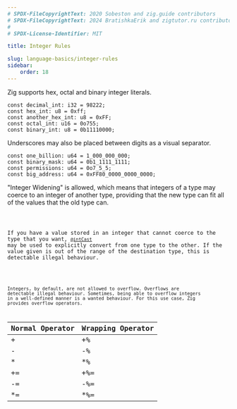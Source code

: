 ```yaml
---
# SPDX-FileCopyrightText: 2020 Sobeston and zig.guide contributors
# SPDX-FileCopyrightText: 2024 BratishkaErik and zigtutor.ru contributors
#
# SPDX-License-Identifier: MIT

title: Integer Rules

slug: language-basics/integer-rules
sidebar:
    order: 18
---
```




Zig supports hex, octal and binary integer literals.

```zig
const decimal_int: i32 = 98222;
const hex_int: u8 = 0xff;
const another_hex_int: u8 = 0xFF;
const octal_int: u16 = 0o755;
const binary_int: u8 = 0b11110000;
```

Underscores may also be placed between digits as a visual separator.

```zig
const one_billion: u64 = 1_000_000_000;
const binary_mask: u64 = 0b1_1111_1111;
const permissions: u64 = 0o7_5_5;
const big_address: u64 = 0xFF80_0000_0000_0000;
```

"Integer Widening" is allowed, which means that integers of a type may coerce to
an integer of another type, providing that the new type can fit all of the
values that the old type can.

<Code code={IntegerWidening} collapse="1-2" lang="zig"/>

If you have a value stored in an integer that cannot coerce to the type that you
want, [`@intCast`](https://ziglang.org/documentation/master/#intCast) may be
used to explicitly convert from one type to the other. If the value given is out
of the range of the destination type, this is detectable illegal behaviour.

<Code code={IntegerCasting} collapse="1-2" lang="zig"/>

Integers, by default, are not allowed to overflow. Overflows are detectable
illegal behaviour. Sometimes, being able to overflow integers in a well-defined
manner is a wanted behaviour. For this use case, Zig provides overflow
operators.

| Normal Operator | Wrapping Operator |
| --------------- | ----------------- |
| +               | +%                |
| -               | -%                |
| \*              | \*%               |
| +=              | +%=               |
| -=              | -%=               |
| \*=             | \*%=              |

<Code code={IntegerSafeOverflow} collapse="1-2" lang="zig"/>
